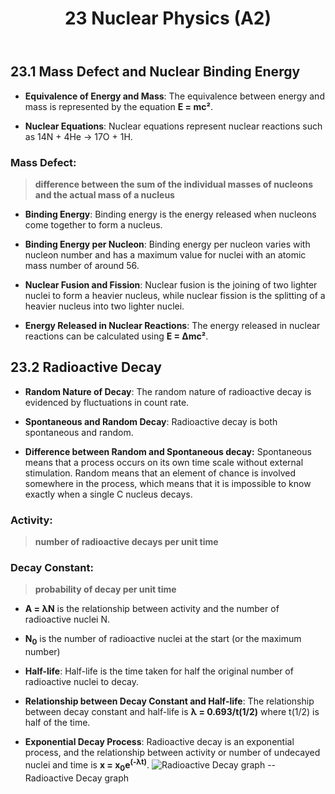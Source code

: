 ﻿---
title: 23 Nuclear Physics (A2)
subject : physics
---
## 23.1 Mass Defect and Nuclear Binding Energy

- **Equivalence of Energy and Mass**: The equivalence between energy and mass is represented by the equation **E = mc²**.

- **Nuclear Equations**: Nuclear equations represent nuclear reactions such as 14N + 4He → 17O + 1H.
### Mass Defect:
>**difference between the sum of the individual masses of nucleons and the actual mass of a nucleus**

- **Binding Energy**: Binding energy is the energy released when nucleons come together to form a nucleus.

- **Binding Energy per Nucleon**: Binding energy per nucleon varies with nucleon number and has a maximum value for nuclei with an atomic mass number of around 56.

- **Nuclear Fusion and Fission**: Nuclear fusion is the joining of two lighter nuclei to form a heavier nucleus, while nuclear fission is the splitting of a heavier nucleus into two lighter nuclei.

- **Energy Released in Nuclear Reactions**: The energy released in nuclear reactions can be calculated using **E = ∆mc²**.

## 23.2 Radioactive Decay

- **Random Nature of Decay**: The random nature of radioactive decay is evidenced by fluctuations in count rate.

- **Spontaneous and Random Decay**: Radioactive decay is both spontaneous and random.
 - **Difference between Random and Spontaneous decay:** Spontaneous means that a process occurs on its own time scale without external stimulation. Random means that an element of chance is involved somewhere in the process, which means that it is impossible to know exactly when a single C nucleus decays.
### Activity:
>**number of radioactive decays per unit time**
### Decay Constant:
>**probability of decay per unit time**
-  **A = λN** is the relationship between activity and the number of radioactive nuclei N.
- **N<sub>0</sub>** is the number of radioactive nuclei at the start (or the maximum number)

- **Half-life**: Half-life is the time taken for half the original number of radioactive nuclei to decay.

- **Relationship between Decay Constant and Half-life**: The relationship between decay constant and half-life is **λ = 0.693/t(1/2)** where t(1/2) is half of the time.

- **Exponential Decay Process**: Radioactive decay is an exponential process, and the relationship between activity or number of undecayed nuclei and time is **x = x<sub>0</sub>e<sup>(-λt)</sup>**.
![Radioactive Decay graph](https://raw.githubusercontent.com/bobelmasry/random_images/main/radioactive-decay.png)
-- Radioactive Decay graph
